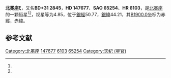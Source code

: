 {{Starbox begin
| name = 北冕座ξ
}}
{{Starbox observe
| epoch = [[J2000.0|J2000.0]]
| constell = [[北冕座|北冕座]]<ref name=SIMBAD>{{cite web
 | url=http://simbad.u-strasbg.fr/simbad/sim-id?Ident=HR+6103
 | title=Pulsating variable Star
 | publisher=Centre de Données astronomiques de Strasbourg
 | work=SIMBAD
 | accessdate=2012-07-13
 | archive-date=2020-08-16
 | archive-url=https://web.archive.org/web/20200816050000/http://simbad.u-strasbg.fr/simbad/sim-id?Ident=HR+6103
 }}</ref><ref name=DATA>{{cite web
 | url=http://vizier.u-strasbg.fr/viz-bin/VizieR-5?-out.add=.&-source=5050&-corr=PK=HR&-out.max=9999&HR=6103
 | title=VizieR Detailed Page
 | accessdate=2012-07-13
 | archive-date=2016-03-05
 | archive-url=https://web.archive.org/web/20160305001929/http://vizier.u-strasbg.fr/viz-bin/VizieR-5?-out.add=.&-source=5050&-corr=PK=HR&-out.max=9999&HR=6103
 | dead-url=no
 }}</ref>
| 星官 = [[天纪|天纪]]（[[天市垣|天市垣]]）
| ra = {{RA|16|22|5.8}}<ref name=SIMBAD /><ref name=DATA />
| dec = {{DEC|+30|53|31}}<ref name=SIMBAD /><ref name=DATA />
| appmag_v = 4.85<ref name=SIMBAD /><ref name=DATA />
}}
{{Starbox character
| class = K0III<ref name=SIMBAD /><ref name=DATA />
| b-v = 0.97<ref name=SIMBAD /><ref name=DATA />
| u-b = 0.8<ref name=SIMBAD /><ref name=DATA />
| r-i = 0.46<ref name=SIMBAD /><ref name=DATA />
| variable = 
}}
{{Starbox astrometry
| radial_v = 0.8
| prop_mo_ra = -29
| parallax = 0.016
| p_error = 
}}
{{Starbox catalog
| names =BD+31 2845，[[SAO星表|SAO]] 65254，[[HD星表|HD]] 147677，[[HR星表|HR]] 6103}}
{{Starbox reference |Simbad=HR+6103}}
{{Starbox end}}

'''北冕座ξ'''，又名'''BD+31 2845'''，'''HD 147677'''、'''SAO 65254'''、'''HR 6103'''，是[[北冕座|北冕座]]的一颗恒星<ref name=SIMBAD /><ref name=DATA />，视星等为4.85，位于[[銀道座標系|銀經]]50.77，[[銀道座標系|銀緯]]44.21，其[[B1900.0|B1900.0]]坐标为赤經{{RA|16|18|12}}，赤緯{{DEC|+31|44.21|26}}。

== 参考文献 ==
{{reflist}}

{{star-stub}}

{{北冕座恒星}}
[[Category:北冕座|Category:北冕座]]
[[Category:HD和HDE天體|147677]]
[[Category:HR天體|6103]]
[[Category:SAO天體|65254]]
[[Category:天纪_(星官)|Category:天纪 (星官)]]
